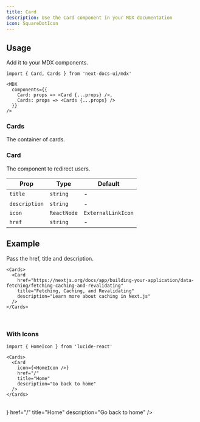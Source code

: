 ```yaml
---
title: Card
description: Use the Card component in your MDX documentation
icon: SquareDotIcon
---
```



## Usage

Add it to your MDX components.

```mdx {5-6}
import { Card, Cards } from 'next-docs-ui/mdx'

<MDX
  components={{
    Card: props => <Card {...props} />,
    Cards: props => <Cards {...props} />
  }}
/>
```

### Cards

The container of cards.

### Card

The component to redirect users.

| Prop          | Type        | Default            |
| ------------- | ----------- | ------------------ |
| `title`       | `string`    | -                  |
| `description` | `string`    | -                  |
| `icon`        | `ReactNode` | `ExternalLinkIcon` |
| `href`        | `string`    | -                  |

## Example

Pass the href, title and description.

```mdx
<Cards>
  <Card
    href="https://nextjs.org/docs/app/building-your-application/data-fetching/fetching-caching-and-revalidating"
    title="Fetching, Caching, and Revalidating"
    description="Learn more about caching in Next.js"
  />
</Cards>
```

<br />
<Cards>
  <Card
    href="https://nextjs.org/docs/app/building-your-application/data-fetching/fetching-caching-and-revalidating"
    title="Fetching, Caching, and Revalidating"
    description="Learn more about caching in Next.js"
  />
</Cards>

### With Icons

```mdx
import { HomeIcon } from 'lucide-react'

<Cards>
  <Card
    icon={<HomeIcon />}
    href="/"
    title="Home"
    description="Go back to home"
  />
</Cards>
```

<br />

<Cards>
  <Card
    icon={<HomeIcon />}
    href="/"
    title="Home"
    description="Go back to home"
  />
</Cards>
